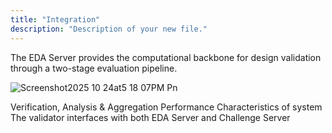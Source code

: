 ```yaml
---
title: "Integration"
description: "Description of your new file."
---
```


The EDA Server provides the computational backbone for design validation through a two-stage evaluation pipeline.

![Screenshot2025 10 24at5 18 07PM Pn](/images/Screenshot2025-10-24at5.18.07PM.png)

<Columns cols={2}>
  <Card title="Evaluation Pipeline" icon="input-pipe" href="/system/evaluation">
    Verification, Analysis & Aggregation
  </Card>
  <Card title="Performance Characteristics" icon="chart-line" href="/system/performance">
    Performance Characteristics of system
  </Card>
  <Card title="Validator Integration" icon="integral" href="/system/validator">
    The validator interfaces with both EDA Server and Challenge Server
  </Card>
</Columns>